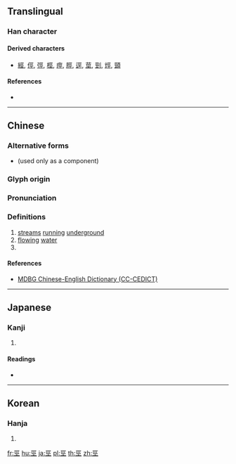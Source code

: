 {{character info/new}}
{{also|圣|坙}}
==Translingual==

===Han character===
{{Han char|rn=47|rad=巛|as=04|sn=7|four=10101|canj=MVVM|ids=⿳一巛工}}

====Derived characters====
* [[經]], [[俓]], [[弳]], [[桱]], [[痙]], [[脛]], [[逕]], [[莖]], [[剄]], [[烴]], [[頸]]

====References====
* {{Han ref|kx=0324.070|dkj=08681|dj=0624.140|hdz=10412.070|uh=5DE0|ud=24032|bh=CACA|bd=51914}}

----

==Chinese==
{{zh-forms|alt=坙}}
===Alternative forms===
* {{zh-l|𢀖}} (used only as a component)
===Glyph origin===
{{Han etym}}

===Pronunciation===
{{zh-pron
|m=jīng
|c=ging1
|mn=keng
|mc=y
|oc=y
|ma=
|cat=n,v
}}

===Definitions===
{{zh-hanzi}}

# [[stream]]s [[running]] [[underground]]
# [[flowing]] [[water]]
# {{alternative spelling of|經|lang=zh}}

====References====
* [http://www.mdbg.net/chindict/chindict.php?page=worddict&wdrst=1&wdqb=%E7%B6%93 MDBG Chinese-English Dictionary (CC-CEDICT)]

----

==Japanese==

===Kanji===
{{ja-kanji|grade=|rs=巛04|style=ky|shin=圣}}

# {{defn|lang=ja|sort=巛04}}

====Readings====
* {{ja-readings|on=[[けい]] (kei), [[きょう]] (kyō)|kun=}}

----

==Korean==

===Hanja===
{{ko-hanja|hangeul=[[경]]|rv=gyeong|mr=kyŏng}}

# {{defn|lang=ko|sort=巛04}}

[[fr:巠]]
[[hu:巠]]
[[ja:巠]]
[[pl:巠]]
[[th:巠]]
[[zh:巠]]